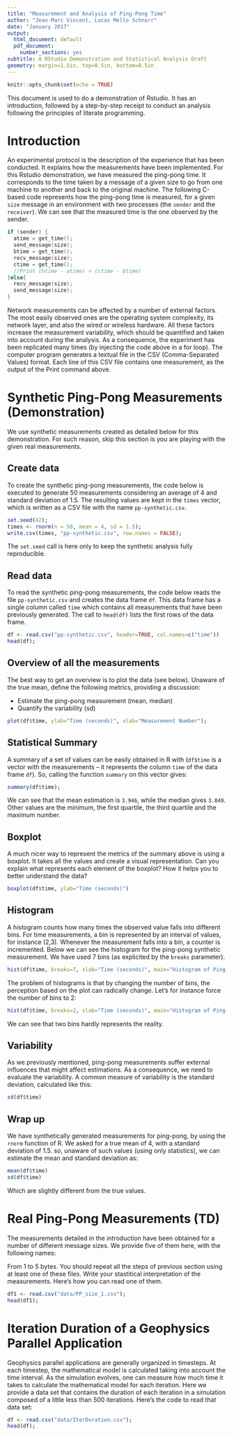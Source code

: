 ```yaml
---
title: "Measurement and Analysis of Ping-Pong Time"
author: "Jean-Marc Vincent, Lucas Mello Schnorr"
date: "January 2017"
output:
  html_document: default
  pdf_document:
    number_sections: yes
subtitle: A RStudio Demonstration and Statistical Analysis Draft
geometry: margin=1.5in, top=0.5in, bottom=0.5in
---
```


```r
knitr::opts_chunk$set(echo = TRUE)
```

This document is used to do a demonstration of Rstudio. It has an introduction, followed by a step-by-step receipt to conduct an analysis following the principles of literate programming.

# Introduction

An experimental protocol is the description of the experience that has been conducted. It explains how the measurements have been implemented. For this Rstudio demonstration, we have measured the ping-pong time. It corresponds to the time taken by a message of a given size to go from one machine to another and back to the original machine. The following C-based code represents how the ping-pong time is measured, for a given `size` message in an environment with two processes (the `sender` and the `receiver`). We can see that the measured time is the one observed by the sender.
```c
if (sender) {
  atime = get_time();
  send_message(size);
  btime = get_time();
  recv_message(size);
  ctime = get_time();
  //Print (btime - atime) + (ctime - btime)
}else{
  recv_message(size);
  send_message(size);
}
```
Network measurements can be affected by a number of external factors. The most easily observed ones are the operating system complexity, its network layer, and also the wired or wireless hardware. All these factors increase the measurement variability, which should be quantified and taken into account during the analysis. As a consequence, the experiment has been replicated many times (by injecting the code above in a for loop).
The computer program generates a textual file in the CSV (Comma-Separated Values) format. Each line of this CSV file contains one measurement, as the output of the Print command above.

# Synthetic Ping-Pong Measurements (Demonstration)

We use synthetic measurements created as detailed below for this demonstration. For such reason, skip this section is you are playing with the given real measurements.

## Create data
To create the synthetic ping-pong measurements, the code below is executed to generate 50 measurements considering an average of 4 and standard deviation of 1.5. The resulting values are kept in the `times` vector, which is written as a CSV file with the name `pp-synthetic.csv`.

```r
set.seed(42);
times <- rnorm(n = 50, mean = 4, sd = 1.5);
write.csv(times, "pp-synthetic.csv", row.names = FALSE);
```

The `set.seed` call is here only to keep the synthetic analysis fully reproducible.

## Read data
To read the synthetic ping-pong measurements, the code below reads the file `pp-synthetic.csv` and creates the data frame `df`. This data frame has a single column called `time` which contains all measurements that have been previously generated.  The call to `head(df)` lists the first rows of the data frame.

```r
df <- read.csv("pp-synthetic.csv", header=TRUE, col.names=c("time"))
head(df);
```

## Overview of all the measurements

The best way to get an overview is to plot the data (see below). Unaware of the true mean, define the following metrics, providing a discussion:

- Estimate the ping-pong measurement (mean, median)
- Quantify the variability (sd)

```r
plot(df$time, ylab="Time (seconds)", xlab="Measurement Number");
```



## Statistical Summary

A summary of a set of values can be easily obtained in R with (`df$time` is a vector with the measurements -- it represents the column `time` of the data frame `df`). So, calling the function `summary` on this vector gives:

```r
summary(df$time);
```
We can see that the mean estimation is `3.946`, while the median gives `3.849`. Other values are the minimum, the first quartile, the third quartile and the maximum number.

## Boxplot

A much nicer way to represent the metrics of the summary above is using a boxplot. It takes all the values and create a visual representation. Can you explain what represents each element of the boxplot? How it helps you to better understand the data?
```r
boxplot(df$time, ylab="Time (seconds)")
```

## Histogram

A histogram counts how many times the observed value falls into different bins. For time measurements, a bin is represented by an interval of values, for instance (2,3). Whenever the measurement falls into a bin, a counter is incremented. Below we can see the histogram for the ping-pong synthetic measurement. We have used 7 bins (as explicited by the `breaks` parameter).

```r
hist(df$time, breaks=7, xlab="Time (seconds)", main="Histogram of Ping-Pong")
```
The problem of histograms is that by changing the number of bins, the perception based on the plot can radically change. Let's for instance force the number of bins to 2:

```r
hist(df$time, breaks=2, xlab="Time (seconds)", main="Histogram of Ping-Pong")
```
We can see that two bins hardly represents the reality.

## Variability

As we previously mentioned, ping-pong measurements suffer external influences that might affect estimations. As a consequence, we need to evaluate the variability. A common measure of variability is the standard deviation, calculated like this:
```r
sd(df$time)
```

## Wrap up
We have synthetically generated measurements for ping-pong, by using the `rnorm` function of R. We asked for a true mean of 4, with a standard deviation of 1.5. so, unaware of such values (using only statistics), we can estimate the mean and standard deviation as:
```r
mean(df$time)
sd(df$time)
```

Which are slightly different from the true values.

# Real Ping-Pong Measurements (TD)

The measurements detailed in the introduction have been obtained for a number of different message sizes. We provide five of them here, with the following names:



From 1 to 5 bytes. You should repeat all the steps of previous section using at least one of these files. Write your stastitical interpretation of the measurements. Here's how you can read one of them.

```r
df1 <- read.csv("data/PP_size_1.csv");
head(df1);
```

# Iteration Duration of a Geophysics Parallel Application

Geophysics parallel applications are generally organized in timesteps. At each timestep, the mathematical model is calculated taking into account the time interval. As the simulation evolves, one can measure how much time it takes to calculate the mathematical model for each iteration. Here we provide a data set that contains the duration of each iteration in a simulation composed of a little less than 500 iterations. Here's the code to read that data set:

```r
df <- read.csv("data/IterDuration.csv");
head(df);
```
